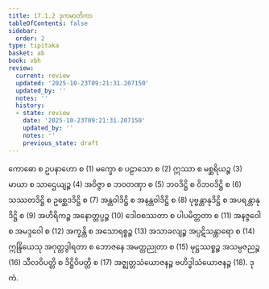 ```yaml
---
title: 17.1.2 ဒုကမာတိကာ
tableOfContents: false
sidebar:
  order: 2
type: tipitaka
basket: ab
book: vbh
review:
  current: review
  updated: '2025-10-23T09:21:31.207150'
  updated_by: ''
  notes: ''
  history:
  - state: review
    date: '2025-10-23T09:21:31.207150'
    updated_by: ''
    notes: ''
    previous_state: draft
---
```



<ReviewStatus review={frontmatter.review} showDetails={true} />

<HypothesisAnnotation frontmatter={frontmatter} />

<DynamicBreadcrumb />

<Division number="833" book="vbh" e="ch" v="30" p="359">

<Paragraph number="2610" book="vbh">
ကောဓော စ ဥပနာဟော စ (1) မက္ခော စ ပဠာသော စ (2) ဣဿာ စ မစ္ဆရိယဉ္စ (3) မာယာ စ သာဌေယျဉ္စ (4) အဝိဇ္ဇာ စ ဘဝတဏှာ စ (5) ဘဝဒိဋ္ဌိ စ ဝိဘဝဒိဋ္ဌိ စ (6) သဿတဒိဋ္ဌိ စ ဥစ္ဆေဒဒိဋ္ဌိ စ (7) အန္တဝါဒိဋ္ဌိ စ အနန္တဝါဒိဋ္ဌိ စ (8) ပုဗ္ဗန္တာနုဒိဋ္ဌိ စ အပရန္တာနုဒိဋ္ဌိ စ (9) အဟိရိကဉ္စ အနောတ္တပ္ပဉ္စ (10) ဒေါဝစဿတာ စ ပါပမိတ္တတာ စ (11) အနဇ္ဇဝေါ စ အမဒ္ဒဝေါ စ (12) အက္ခန္တိ စ အသောရစ္စဉ္စ (13) အသာခလျဉ္စ အပ္ပဋိသန္ထာရော စ (14) ဣန္ဒြိယေသု အဂုတ္တဒွါရတာ စ ဘောဇနေ အမတ္တညုတာ စ (15) မုဋ္ဌဿစ္စဉ္စ အသမ္ပဇညဉ္စ (16) သီလဝိပတ္တိ စ ဒိဋ္ဌိဝိပတ္တိ စ (17) အဇ္ဈတ္တသံယောဇနဉ္စ ဗဟိဒ္ဓါသံယောဇနဉ္စ (18).

</Paragraph>
</Division>

<Paragraph number="2611" type="center" book="vbh">
ဒုကံ.
</Paragraph>